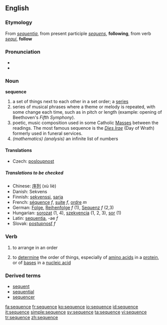 ==English==

===Etymology===
From {{L.}} ''[[sequentia]]'', from present participle ''[[sequens]]'', '''following''', from verb ''[[sequi]]'', '''follow'''

===Pronunciation===
* {{IPA|/ˈsikwəns/ or /ˈsikwɛns/}}
*{{audio|en-us-sequence.ogg|Audio (US)}}


===Noun===
'''sequence'''
#a set of things next to each other in a set order; a [[series]]
# series of musical phrases where a theme or melody is repeated, with some change each time, such as in pitch or length (example: opening of Beethoven's ''Fifth Symphony'').
# poetic, music composition used in some Catholic [[Mass]]es between the readings.  The most famous sequence is the ''[[Dies Irae]]'' (Day of Wrath) formerly used in funeral services.
# ''(mathematics)'' ''(analysis)'' an infinite list of numbers

====Translations====
{{trans-top|in mathematics}}
<!-- The definition given above for the meaning in mathematics is dubious. There are both infinite and finite sequences in mathematics. --Daniel Polansky -->
*Czech: [[posloupnost]] {{f}}
{{trans-mid}}
{{trans-bottom}}
=====Translations to be checked=====
{{checktrans}}
*Chinese: [[序列]] (xù liè)
*Danish: Sekvens
*Finnish: [[sekvenssi]], [[sarja]]
*French: [[séquence]] ''f'', [[suite]] ''f'', [[ordre]] ''m''
*German: [[Folge]], [[Reihenfolge]] ''f'' (1), [[Sequenz]] ''f'' (2,3)
*Hungarian: [[sorozat]] (1, 4), [[szekvencia]] (1, 2, 3), [[sor]] (1)
*Latin: [[sequentia]], -ae ''f''
*Slovak: [[postupnosť]] ''f''

===Verb===
{{en-verb|sequences|sequencing|sequenced}}
#{{transitive}} to arrange in an order
#{{transitive}} to [[determine]] the order of things, especially of [[amino acid]]s in a [[protein]], or of [[base]]s in a [[nucleic acid]]

===Derived terms===
*[[sequent]]
*[[sequential]]
*[[sequencer]]

[[fa:sequence]]
[[fr:sequence]]
[[ko:sequence]]
[[io:sequence]]
[[id:sequence]]
[[it:sequence]]
[[simple:sequence]]
[[sv:sequence]]
[[ta:sequence]]
[[vi:sequence]]
[[tr:sequence]]
[[zh:sequence]]